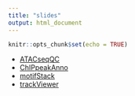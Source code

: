 ```yaml
---
title: "slides"
output: html_document
---
```


```r
knitr::opts_chunk$set(echo = TRUE)
```

* [ATACseqQC](https://github.com/jianhong/workshop2020/blob/master/inst/extdata/ATACseqQC_workshop2020.pdf)
* [ChIPpeakAnno](https://github.com/jianhong/workshop2020/blob/master/inst/extdata/ChIPpeakAnno_workshop2020.pdf)
* [motifStack](https://github.com/jianhong/workshop2020/blob/master/inst/extdata/motifStack_workshop2020.pdf)
* [trackViewer](https://github.com/jianhong/workshop2020/blob/master/inst/extdata/trackViewer_workshop2020.pdf)